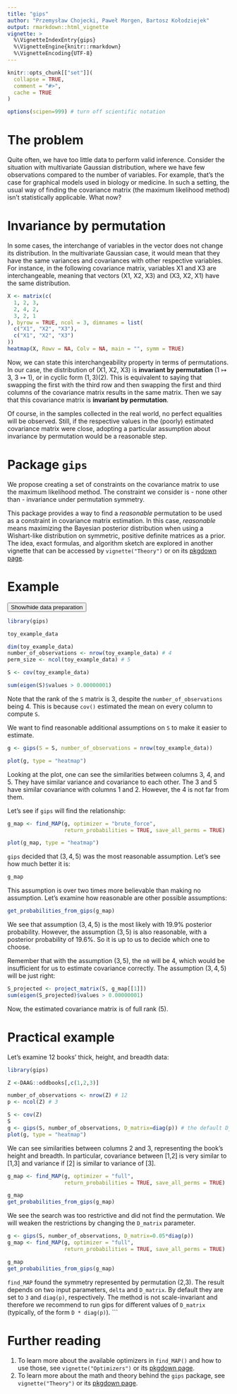 ```yaml
---
title: "gips"
author: "Przemysław Chojecki, Paweł Morgen, Bartosz Kołodziejek"
output: rmarkdown::html_vignette
vignette: >
  %\VignetteIndexEntry{gips}
  %\VignetteEngine{knitr::rmarkdown}
  %\VignetteEncoding{UTF-8}
---
```


```r
knitr::opts_chunk[["set"]](
  collapse = TRUE,
  comment = "#>",
  cache = TRUE
)

options(scipen=999) # turn off scientific notation
```


# The problem

Quite often, we have too little data to perform valid inference. Consider the 
situation with multivariate Gaussian distribution, where we have few observations 
compared to the number of variables. For example, that's the case for
graphical models used in biology or medicine. In such a setting, the usual way
of finding the covariance matrix (the maximum likelihood method) isn't 
statistically applicable. What now?


# Invariance by permutation

In some cases, the interchange of variables in the vector does not change its distribution.
In the multivariate Gaussian case, it would mean that they have the same variances and covariances with other respective variables. For instance, in the following covariance matrix, variables X1 and X3 are interchangeable, meaning that vectors (X1, X2, X3) and (X3, X2, X1) have the same distribution.

```r
X <- matrix(c(
  1, 2, 3,
  2, 4, 2,
  3, 2, 1
), byrow = TRUE, ncol = 3, dimnames = list(
  c("X1", "X2", "X3"),
  c("X1", "X2", "X3")
))
heatmap(X, Rowv = NA, Colv = NA, main = "", symm = TRUE)
```

Now, we can state this interchangeability property in terms of permutations. In our case, the distribution of (X1, X2, X3) is **invariant by permutation** ($1\mapsto3$, $3\mapsto1$), or in cyclic form $(1,3)(2)$. This is equivalent to saying that swapping the first with the third row and then swapping the first and third columns of the covariance matrix results in the same matrix. Then we say that this covariance matrix is **invariant by permutation**.

Of course, in the samples collected in the real world, no perfect equalities will be observed. 
Still, if the respective values in the (poorly) estimated covariance matrix were close, adopting
a particular assumption about invariance by permutation would be a reasonable step.


# Package `gips`

We propose creating a set of constraints on the covariance matrix to use the maximum likelihood method. The constraint we consider is - none other than - invariance under permutation symmetry. 

This package provides a way to find a *reasonable* permutation to be used as a constraint in covariance matrix estimation. In this case, *reasonable* means maximizing the Bayesian posterior distribution when using a Wishart-like distribution on symmetric, positive definite matrices as a prior. The idea, exact formulas, and algorithm sketch are explored in another vignette that can be accessed by `vignette("Theory")` or on its [pkgdown page](https://przechoj.github.io/gips/articles/Theory.html).


# Example

<div id="spoiler1" style="display:none">
```r
perm_size <- 5
mu <- runif(5, -10, 10) # Assume we don't know the mean
sigma_matrix <- matrix(c(7.5, 5,   0.5, 0.5, 0.5,
                         5,   4.5, 0.3, 0.3, 0.3,
                         0.5, 0.3, 1,   0.8, 0.8,
                         0.5, 0.3, 0.8, 1,   0.8,
                         0.5, 0.3, 0.8, 0.8, 1), ncol=5)
# sigma_matrix is a matrix invariant under permutation (3,4,5)
number_of_observations <- 4
toy_example_data <- withr::with_seed(1234,
    code = MASS::mvrnorm(number_of_observations,
                         mu = mu, Sigma = sigma_matrix)
)
```
</div>

<button title="Click to show the data preparation" type="button"
   onclick="if(document.getElementById('spoiler1') .style.display=='none')
              {document.getElementById('spoiler1') .style.display=''}
            else{document.getElementById('spoiler1') .style.display='none'}">
  Show/hide data preparation
</button>

```r
library(gips)

toy_example_data

dim(toy_example_data)
number_of_observations <- nrow(toy_example_data) # 4
perm_size <- ncol(toy_example_data) # 5

S <- cov(toy_example_data)

sum(eigen(S)$values > 0.00000001)
```
Note that the rank of the `S` matrix is 3, despite the `number_of_observations` being 4. This is because `cov()` estimated the mean on every column to compute `S`.

We want to find reasonable additional assumptions on `S` to make it easier to estimate.

```r
g <- gips(S = S, number_of_observations = nrow(toy_example_data))

plot(g, type = "heatmap")
```

Looking at the plot, one can see the similarities between columns 3, 4, and 5. They have similar variance and covariance to each other. The 3 and 5 have similar covariance with columns 1 and 2. However, the 4 is not far from them.

Let's see if `gips` will find the relationship:

```r
g_map <- find_MAP(g, optimizer = "brute_force",
                  return_probabilities = TRUE, save_all_perms = TRUE)

plot(g_map, type = "heatmap")
```

`gips` decided that $(3,4,5)$ was the most reasonable assumption. Let's see how much better it is:

```r
g_map
```
This assumption is over two times more believable than making no assumption. Let's examine how reasonable are other possible assumptions:

```r
get_probabilities_from_gips(g_map)
```
We see that assumption $(3,4,5)$ is the most likely with $19.9\%$ posterior probability. However, the assumption $(3,5)$ is also reasonable, with a posterior probability of $19.6\%$. So it is up to us to decide which one to choose.

Remember that with the assumption $(3,5)$, the `n0` will be 4, which would be insufficient for us to estimate covariance correctly. The assumption $(3,4,5)$ will be just right:

```r
S_projected <- project_matrix(S, g_map[[1]])
sum(eigen(S_projected)$values > 0.00000001)
```
Now, the estimated covariance matrix is of full rank (5).


# Practical example

Let's examine 12 books' thick, height, and breadth data:
```r
library(gips)

Z <-DAAG::oddbooks[,c(1,2,3)]

number_of_observations <- nrow(Z) # 12
p <- ncol(Z) # 3

S <- cov(Z)
S
g <- gips(S, number_of_observations, D_matrix=diag(p)) # the default D_matrix
plot(g, type = "heatmap")
```

We can see similarities between columns 2 and 3, representing the book’s height and breadth. In particular, covariance between [1,2] is very similar to [1,3] and variance if [2] is similar to variance of [3].

```r
g_map <- find_MAP(g, optimizer = "full",
                  return_probabilities = TRUE, save_all_perms = TRUE)

g_map
get_probabilities_from_gips(g_map)
```
We see the search was too restrictive and did not find the permutation. We will weaken the restrictions by changing the `D_matrix` parameter.

```r
g <- gips(S, number_of_observations, D_matrix=0.05*diag(p))
g_map <- find_MAP(g, optimizer = "full",
                  return_probabilities = TRUE, save_all_perms = TRUE)

g_map
get_probabilities_from_gips(g_map)
```
`find_MAP` found the symmetry represented by permutation (2,3). The result depends on two input parameters, `delta` and `D_matrix`. By default they are set to `3` and `diag(p)`, respectively. The method is not scale-invariant and therefore we recommend to run gips for different values of `D_matrix` (typically, of the form `D * diag(p)`).
```


# Further reading

1. To learn more about the available optimizers in `find_MAP()` and how to use those, see `vignette("Optimizers")` or its [pkgdown page](https://przechoj.github.io/gips/articles/Optimizers.html).
2. To learn more about the math and theory behind the `gips` package, see `vignette("Theory")` or its [pkgdown page](https://przechoj.github.io/gips/articles/Theory.html).
